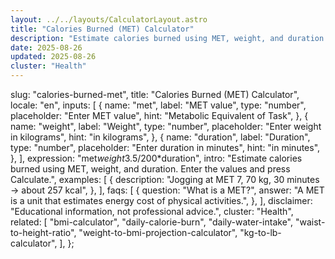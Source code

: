 ```yaml
---
layout: ../../layouts/CalculatorLayout.astro
title: "Calories Burned (MET) Calculator"
description: "Estimate calories burned using MET, weight, and duration. Enter the values and press Calculate."
date: 2025-08-26
updated: 2025-08-26
cluster: "Health"
---
```



  slug: "calories-burned-met",
  title: "Calories Burned (MET) Calculator",
  locale: "en",
  inputs: [
    {
      name: "met",
      label: "MET value",
      type: "number",
      placeholder: "Enter MET value",
      hint: "Metabolic Equivalent of Task",
    },
    {
      name: "weight",
      label: "Weight",
      type: "number",
      placeholder: "Enter weight in kilograms",
      hint: "in kilograms",
    },
    {
      name: "duration",
      label: "Duration",
      type: "number",
      placeholder: "Enter duration in minutes",
      hint: "in minutes",
    },
  ],
  expression: "met*weight*3.5/200*duration",
  intro:
    "Estimate calories burned using MET, weight, and duration. Enter the values and press Calculate.",
  examples: [
    {
      description: "Jogging at MET 7, 70 kg, 30 minutes → about 257 kcal",
    },
  ],
  faqs: [
    {
      question: "What is a MET?",
      answer:
        "A MET is a unit that estimates energy cost of physical activities.",
    },
  ],
  disclaimer: "Educational information, not professional advice.",
  cluster: "Health",
  related: [
    "bmi-calculator",
    "daily-calorie-burn",
    "daily-water-intake",
    "waist-to-height-ratio",
    "weight-to-bmi-projection-calculator",
    "kg-to-lb-calculator",
  ],
};

<Calculator schema={schema} />
